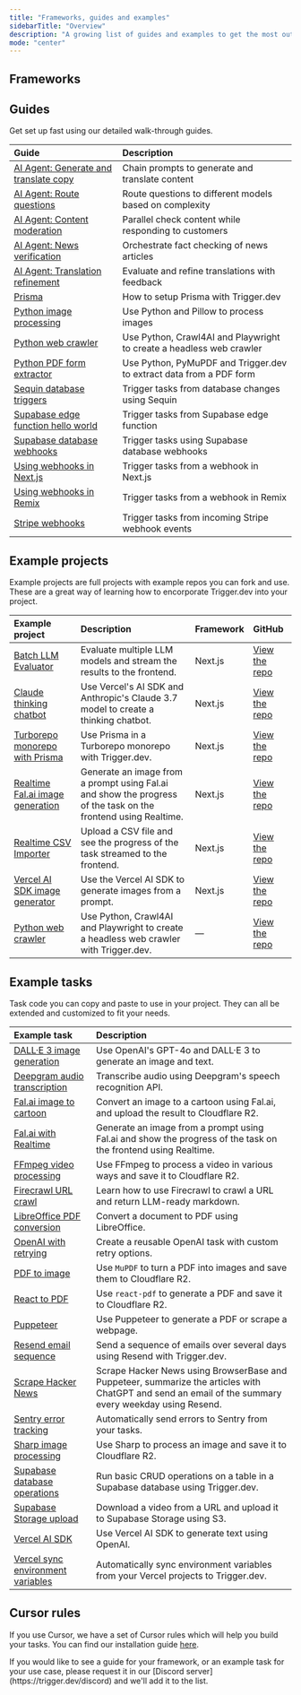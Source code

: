 ```yaml
---
title: "Frameworks, guides and examples"
sidebarTitle: "Overview"
description: "A growing list of guides and examples to get the most out of Trigger.dev."
mode: "center"
---
```


## Frameworks

<CardGroup cols={3}>
  <Card title="Bun" img="/images/logo-bun.png" href="/guides/frameworks/bun" />
  <Card title="Next.js" img="/images/logo-nextjs.png" href="/guides/frameworks/nextjs" />
  <Card title="Node.js" img="/images/logo-nodejs.png" href="/guides/frameworks/nodejs" />
  <Card title="Remix" img="/images/logo-remix.png" href="/guides/frameworks/remix" />
  <Card title="SvelteKit" img="/images/logo-svelte.png" href="/guides/community/sveltekit" />
</CardGroup>

## Guides

Get set up fast using our detailed walk-through guides.

| Guide                                                                                      | Description                                                          |
| :----------------------------------------------------------------------------------------- | :------------------------------------------------------------------- |
| [AI Agent: Generate and translate copy](/guides/ai-agents/generate-translate-copy)         | Chain prompts to generate and translate content                      |
| [AI Agent: Route questions](/guides/ai-agents/route-question)                              | Route questions to different models based on complexity              |
| [AI Agent: Content moderation](/guides/ai-agents/respond-and-check-content)                | Parallel check content while responding to customers                 |
| [AI Agent: News verification](/guides/ai-agents/verify-news-article)                       | Orchestrate fact checking of news articles                           |
| [AI Agent: Translation refinement](/guides/ai-agents/translate-and-refine)                 | Evaluate and refine translations with feedback                       |
| [Prisma](/guides/frameworks/prisma)                                                        | How to setup Prisma with Trigger.dev                                 |
| [Python image processing](/guides/python/python-image-processing)                          | Use Python and Pillow to process images                              |
| [Python web crawler](/guides/python/python-crawl4ai)                                       | Use Python, Crawl4AI and Playwright to create a headless web crawler |
| [Python PDF form extractor](/guides/python/python-pdf-form-extractor)                      | Use Python, PyMuPDF and Trigger.dev to extract data from a PDF form  |
| [Sequin database triggers](/guides/frameworks/sequin)                                      | Trigger tasks from database changes using Sequin                     |
| [Supabase edge function hello world](/guides/frameworks/supabase-edge-functions-basic)     | Trigger tasks from Supabase edge function                            |
| [Supabase database webhooks](/guides/frameworks/supabase-edge-functions-database-webhooks) | Trigger tasks using Supabase database webhooks                       |
| [Using webhooks in Next.js](/guides/frameworks/nextjs-webhooks)                            | Trigger tasks from a webhook in Next.js                              |
| [Using webhooks in Remix](/guides/frameworks/remix-webhooks)                               | Trigger tasks from a webhook in Remix                                |
| [Stripe webhooks](/guides/examples/stripe-webhook)                                         | Trigger tasks from incoming Stripe webhook events                    |

## Example projects

Example projects are full projects with example repos you can fork and use. These are a great way of learning how to encorporate Trigger.dev into your project.

| Example project                                                                         | Description                                                                                                    | Framework | GitHub                                                                                                        |
| :-------------------------------------------------------------------------------------- | :------------------------------------------------------------------------------------------------------------- | :-------- | :------------------------------------------------------------------------------------------------------------ |
| [Batch LLM Evaluator](/guides/example-projects/batch-llm-evaluator)                     | Evaluate multiple LLM models and stream the results to the frontend.                                           | Next.js   | [View the repo](https://github.com/triggerdotdev/examples/tree/main/batch-llm-evaluator)                      |
| [Claude thinking chatbot](/guides/example-projects/claude-thinking-chatbot)             | Use Vercel's AI SDK and Anthropic's Claude 3.7 model to create a thinking chatbot.                             | Next.js   | [View the repo](https://github.com/triggerdotdev/examples/tree/main/claude-thinking-chatbot)                  |
| [Turborepo monorepo with Prisma](/guides/example-projects/turborepo-monorepo-prisma)    | Use Prisma in a Turborepo monorepo with Trigger.dev.                                                           | Next.js   | [View the repo](https://github.com/triggerdotdev/examples/tree/main/monorepos/turborepo-prisma-tasks-package) |
| [Realtime Fal.ai image generation](/guides/example-projects/realtime-fal-ai)            | Generate an image from a prompt using Fal.ai and show the progress of the task on the frontend using Realtime. | Next.js   | [View the repo](https://github.com/triggerdotdev/examples/tree/main/realtime-fal-ai-image-generation)         |
| [Realtime CSV Importer](/guides/example-projects/realtime-csv-importer)                 | Upload a CSV file and see the progress of the task streamed to the frontend.                                   | Next.js   | [View the repo](https://github.com/triggerdotdev/examples/tree/main/realtime-csv-importer)                    |
| [Vercel AI SDK image generator](/guides/example-projects/vercel-ai-sdk-image-generator) | Use the Vercel AI SDK to generate images from a prompt.                                                        | Next.js   | [View the repo](https://github.com/triggerdotdev/examples/tree/main/vercel-ai-sdk-image-generator)            |
| [Python web crawler](/guides/python/python-crawl4ai)                                    | Use Python, Crawl4AI and Playwright to create a headless web crawler with Trigger.dev.                         | —         | [View the repo](https://github.com/triggerdotdev/examples/tree/main/python-crawl4ai)                          |

## Example tasks

Task code you can copy and paste to use in your project. They can all be extended and customized to fit your needs.

| Example task                                                                  | Description                                                                                                                                          |
| :---------------------------------------------------------------------------- | :--------------------------------------------------------------------------------------------------------------------------------------------------- |
| [DALL·E 3 image generation](/guides/examples/dall-e3-generate-image)          | Use OpenAI's GPT-4o and DALL·E 3 to generate an image and text.                                                                                      |
| [Deepgram audio transcription](/guides/examples/deepgram-transcribe-audio)    | Transcribe audio using Deepgram's speech recognition API.                                                                                            |
| [Fal.ai image to cartoon](/guides/examples/fal-ai-image-to-cartoon)           | Convert an image to a cartoon using Fal.ai, and upload the result to Cloudflare R2.                                                                  |
| [Fal.ai with Realtime](/guides/examples/fal-ai-realtime)                      | Generate an image from a prompt using Fal.ai and show the progress of the task on the frontend using Realtime.                                       |
| [FFmpeg video processing](/guides/examples/ffmpeg-video-processing)           | Use FFmpeg to process a video in various ways and save it to Cloudflare R2.                                                                          |
| [Firecrawl URL crawl](/guides/examples/firecrawl-url-crawl)                   | Learn how to use Firecrawl to crawl a URL and return LLM-ready markdown.                                                                             |
| [LibreOffice PDF conversion](/guides/examples/libreoffice-pdf-conversion)     | Convert a document to PDF using LibreOffice.                                                                                                         |
| [OpenAI with retrying](/guides/examples/open-ai-with-retrying)                | Create a reusable OpenAI task with custom retry options.                                                                                             |
| [PDF to image](/guides/examples/pdf-to-image)                                 | Use `MuPDF` to turn a PDF into images and save them to Cloudflare R2.                                                                                |
| [React to PDF](/guides/examples/react-pdf)                                    | Use `react-pdf` to generate a PDF and save it to Cloudflare R2.                                                                                      |
| [Puppeteer](/guides/examples/puppeteer)                                       | Use Puppeteer to generate a PDF or scrape a webpage.                                                                                                 |
| [Resend email sequence](/guides/examples/resend-email-sequence)               | Send a sequence of emails over several days using Resend with Trigger.dev.                                                                           |
| [Scrape Hacker News](/guides/examples/scrape-hacker-news)                     | Scrape Hacker News using BrowserBase and Puppeteer, summarize the articles with ChatGPT and send an email of the summary every weekday using Resend. |
| [Sentry error tracking](/guides/examples/sentry-error-tracking)               | Automatically send errors to Sentry from your tasks.                                                                                                 |
| [Sharp image processing](/guides/examples/sharp-image-processing)             | Use Sharp to process an image and save it to Cloudflare R2.                                                                                          |
| [Supabase database operations](/guides/examples/supabase-database-operations) | Run basic CRUD operations on a table in a Supabase database using Trigger.dev.                                                                       |
| [Supabase Storage upload](/guides/examples/supabase-storage-upload)           | Download a video from a URL and upload it to Supabase Storage using S3.                                                                              |
| [Vercel AI SDK](/guides/examples/vercel-ai-sdk)                               | Use Vercel AI SDK to generate text using OpenAI.                                                                                                     |
| [Vercel sync environment variables](/guides/examples/vercel-sync-env-vars)    | Automatically sync environment variables from your Vercel projects to Trigger.dev.                                                                   |

## Cursor rules

If you use Cursor, we have a set of Cursor rules which will help you build your tasks. You can find our installation guide [here](https://trigger.dev/changelog/cursor-rules-writing-tasks/).

<Note>
  If you would like to see a guide for your framework, or an example task for your use case, please
  request it in our [Discord server](https://trigger.dev/discord) and we'll add it to the list.
</Note>
